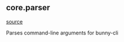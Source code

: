 ## core.parser
[source](https://github.com/Health-Informatics-UoN/hutch-bunny/tree/main/app/bunny/core/parser.py)

Parses command-line arguments for bunny-cli
